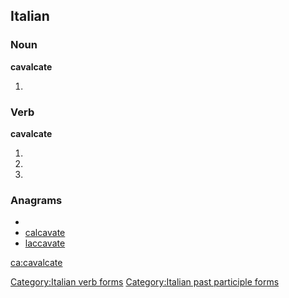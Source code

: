 ==Italian==

===Noun===
'''cavalcate''' {{f}}

# {{plural of|[[cavalcata]]|lang=Italian}}

===Verb===
'''cavalcate'''

# {{form of|[[second-person|Second-person]] [[plural]] [[present tense]]|cavalcare|lang=Italian}}
# {{form of|Second-person plural [[imperative]]|cavalcare|lang=Italian}}
# {{form of|[[feminine|Feminine]] plural|cavalcato}}

===Anagrams===
* {{alphagram|aaacceltv}}
* [[calcavate#Italian|calcavate]]
* [[laccavate#Italian|laccavate]]

[[Category:Italian verb forms]]
[[Category:Italian past participle forms]]

[[ca:cavalcate]]
